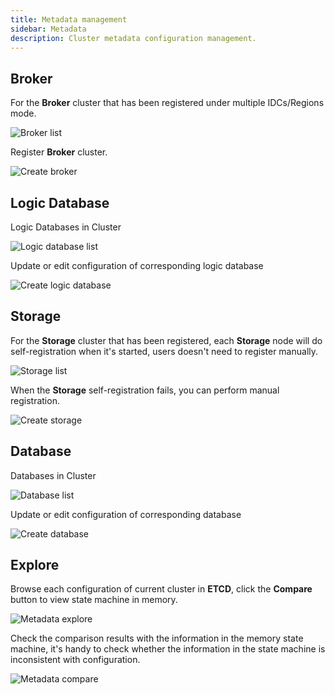 ```yaml
---
title: Metadata management
sidebar: Metadata
description: Cluster metadata configuration management.
---
```


## Broker

For the **Broker** cluster that has been registered under multiple IDCs/Regions mode.

![Broker list](/img/lindb/guide/admin_ui/broker_list.png#browser)

Register **Broker** cluster.

![Create broker](/img/lindb/guide/admin_ui/create_broker.png#browser)

## Logic Database

Logic Databases in Cluster

![Logic database list](/img/lindb/guide/admin_ui/list_logic_database.png#browser)

Update or edit configuration of corresponding logic database

![Create logic database](/img/lindb/guide/admin_ui/create_logic_database.png#browser)

## Storage

For the **Storage** cluster that has been registered, each **Storage** node will do
self-registration when it's started, users doesn't need to register manually.

![Storage list](/img/lindb/guide/admin_ui/storage_list.png#browser)

When the **Storage** self-registration fails, you can perform manual registration.

![Create storage](/img/lindb/guide/admin_ui/create_storage.png#browser)

## Database

Databases in Cluster

![Database list](/img/lindb/guide/admin_ui/database_list.png#browser)

Update or edit configuration of corresponding database

![Create database](/img/lindb/guide/admin_ui/create_database.png#browser)

## Explore

Browse each configuration of current cluster in **ETCD**, click the **Compare** button to
view state machine in memory.

![Metadata explore](/img/lindb/guide/admin_ui/metadata_explore.png#browser)

Check the comparison results with the information in the memory state machine,
it's handy to check whether the information in the state
machine is inconsistent with configuration.

![Metadata compare](/img/lindb/guide/admin_ui/metadata_explore_compare.png#browser)
